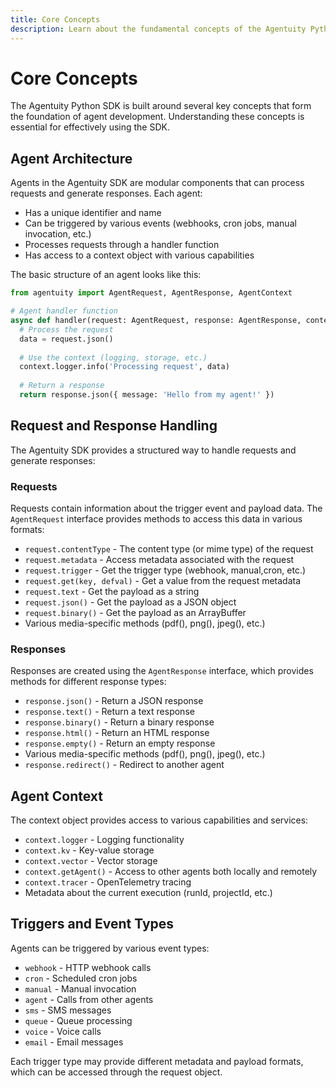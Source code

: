 ```yaml
---
title: Core Concepts
description: Learn about the fundamental concepts of the Agentuity Python SDK
---
```


# Core Concepts

The Agentuity Python SDK is built around several key concepts that form the foundation of agent development. Understanding these concepts is essential for effectively using the SDK.

## Agent Architecture

Agents in the Agentuity SDK are modular components that can process requests and generate responses. Each agent:

- Has a unique identifier and name
- Can be triggered by various events (webhooks, cron jobs, manual invocation, etc.)
- Processes requests through a handler function
- Has access to a context object with various capabilities

The basic structure of an agent looks like this:

```python
from agentuity import AgentRequest, AgentResponse, AgentContext

# Agent handler function
async def handler(request: AgentRequest, response: AgentResponse, context: AgentContext):
  # Process the request
  data = request.json()
  
  # Use the context (logging, storage, etc.)
  context.logger.info('Processing request', data)
  
  # Return a response
  return response.json({ message: 'Hello from my agent!' })
```

## Request and Response Handling

The Agentuity SDK provides a structured way to handle requests and generate responses:

### Requests

Requests contain information about the trigger event and payload data. The `AgentRequest` interface provides methods to access this data in various formats:

- `request.contentType` - The content type (or mime type) of the request
- `request.metadata` - Access metadata associated with the request
- `request.trigger` - Get the trigger type (webhook, manual,cron, etc.)
- `request.get(key, defval)` - Get a value from the request metadata
- `request.text` - Get the payload as a string
- `request.json()` - Get the payload as a JSON object
- `request.binary()` - Get the payload as an ArrayBuffer
- Various media-specific methods (pdf(), png(), jpeg(), etc.)

### Responses

Responses are created using the `AgentResponse` interface, which provides methods for different response types:

- `response.json()` - Return a JSON response
- `response.text()` - Return a text response
- `response.binary()` - Return a binary response
- `response.html()` - Return an HTML response
- `response.empty()` - Return an empty response
- Various media-specific methods (pdf(), png(), jpeg(), etc.)
- `response.redirect()` - Redirect to another agent

## Agent Context

The context object provides access to various capabilities and services:

- `context.logger` - Logging functionality
- `context.kv` - Key-value storage
- `context.vector` - Vector storage
- `context.getAgent()` - Access to other agents both locally and remotely
- `context.tracer` - OpenTelemetry tracing
- Metadata about the current execution (runId, projectId, etc.)

## Triggers and Event Types

Agents can be triggered by various event types:

- `webhook` - HTTP webhook calls
- `cron` - Scheduled cron jobs
- `manual` - Manual invocation
- `agent` - Calls from other agents
- `sms` - SMS messages
- `queue` - Queue processing
- `voice` - Voice calls
- `email` - Email messages

Each trigger type may provide different metadata and payload formats, which can be accessed through the request object.

